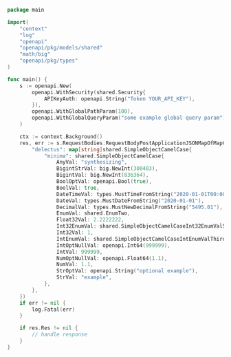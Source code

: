 ```go showLineNumbers copy filename="Request Body Post Application Json Map Of Map Camel Case usage example"
package main

import(
	"context"
	"log"
	"openapi"
	"openapi/pkg/models/shared"
	"math/big"
	"openapi/pkg/types"
)

func main() {
    s := openapi.New(
        openapi.WithSecurity(shared.Security{
            APIKeyAuth: openapi.String("Token YOUR_API_KEY"),
        }),
        openapi.WithGlobalPathParam(100),
        openapi.WithGlobalQueryParam("some example global query param"),
    )

    ctx := context.Background()
    res, err := s.RequestBodies.RequestBodyPostApplicationJSONMapOfMapCamelCase(ctx, map[string]map[string]shared.SimpleObjectCamelCase{
        "delectus": map[string]shared.SimpleObjectCamelCase{
            "minima": shared.SimpleObjectCamelCase{
                AnyVal: "synthesizing",
                BigintStrVal: big.NewInt(300403),
                BigintVal: big.NewInt(836364),
                BoolOptVal: openapi.Bool(true),
                BoolVal: true,
                DateTimeVal: types.MustTimeFromString("2020-01-01T00:00:00Z"),
                DateVal: types.MustDateFromString("2020-01-01"),
                DecimalVal: types.MustNewDecimalFromString("5495.01"),
                EnumVal: shared.EnumTwo,
                Float32Val: 2.2222222,
                Int32EnumVal: shared.SimpleObjectCamelCaseInt32EnumValSixtyNine,
                Int32Val: 1,
                IntEnumVal: shared.SimpleObjectCamelCaseIntEnumValThird,
                IntOptNullVal: openapi.Int64(999999),
                IntVal: 999999,
                NumOptNullVal: openapi.Float64(1.1),
                NumVal: 1.1,
                StrOptVal: openapi.String("optional example"),
                StrVal: "example",
            },
        },
    })
    if err != nil {
        log.Fatal(err)
    }

    if res.Res != nil {
        // handle response
    }
}
```
